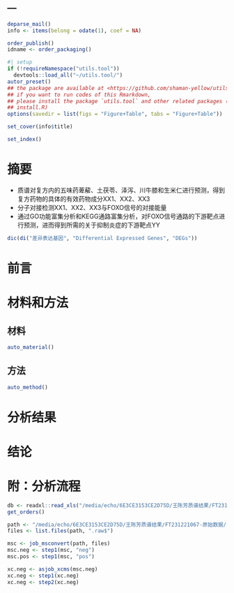 ---
---

```r
deparse_mail()
info <- items(belong = odate(1), coef = NA)

order_publish()
idname <- order_packaging()
```

```r
#| setup
if (!requireNamespace("utils.tool"))
  devtools::load_all("~/utils.tool/")
autor_preset()
## the package are available at <https://github.com/shaman-yellow/utils.tool>
## if you want to run codes of this Rmarkdown,
## please install the package `utils.tool` and other related packages (run
## install.R)
options(savedir = list(figs = "Figure+Table", tabs = "Figure+Table"))
```

```r
set_cover(info$title)
```

```r
set_index()
```

# 摘要 {#abstract}

- 质谱对复方内的五味药萆薢、土茯苓、泽泻、川牛膝和生米仁进行预测，得到复方药物的具体的有效药物成分XX1、XX2、XX3
- 分子对接检测XX1、XX2、XX3与FOXO信号的对接能量
- 通过GO功能富集分析和KEGG通路富集分析，对FOXO信号通路的下游靶点进行预测，进而得到所需的关于抑制炎症的下游靶点YY

```r
dic(di("差异表达基因", "Differential Expressed Genes", "DEGs"))
```

# 前言 {#introduction}

# 材料和方法 {#methods}

## 材料

```r
auto_material()
```

## 方法

```r
auto_method()
```

# 分析结果 {#results}

# 结论 {#dis}

# 附：分析流程 {#workflow}

```r
db <- readxl::read_xls("/media/echo/6E3CE3153CE2D75D/王陈芳质谱结果/FT231221067-原始数据/活性成分附表-FT231221067-Y.xls")
get_orders()

path <- "/media/echo/6E3CE3153CE2D75D/王陈芳质谱结果/FT231221067-原始数据/"
files <- list.files(path, ".raw$")

msc <- job_msconvert(path, files)
msc.neg <- step1(msc, "neg")
msc.pos <- step1(msc, "pos")

xc.neg <- asjob_xcms(msc.neg)
xc.neg <- step1(xc.neg)
xc.neg <- step2(xc.neg)


```
